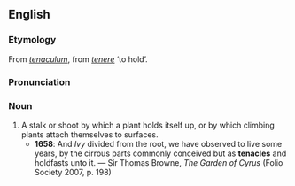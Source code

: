 ==English==
===Etymology===
From {{L.}} ''[[tenaculum]]'', from ''[[tenere]]'' ‘to hold’.

===Pronunciation===
{{IPA|/ˈtɛnəkəl/}}

===Noun===
{{en-noun}}

# A stalk or shoot by which a plant holds itself up, or by which climbing plants attach themselves to surfaces.
#*'''1658''': And ''Ivy'' divided from the root, we have observed to live some years, by the cirrous parts commonly conceived but as '''tenacles''' and holdfasts unto it. — Sir Thomas Browne, ''The Garden of Cyrus'' (Folio Society 2007, p. 198)